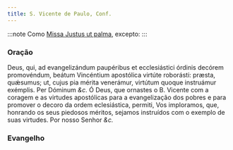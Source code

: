 ```yaml
---
title: S. Vicente de Paulo, Conf.
---
```



:::note
Como [Missa Justus ut palma](/missal/comum/15confessoresnaopontifices2), excepto:
:::

### Oração

<div class="grid grid-cols-2 gap-5">
  <span class="text-justify">
    Deus, qui, ad evangelizándum paupéribus et ecclesiástici órdinis decórem
    promovéndum, beátum Vincéntium apostólica virtúte roborásti: præsta,
    quǽsumus; ut, cujus pia mérita venerámur, virtútum quoque instruámur
    exémplis. Per Dóminum <em>&c.</em>
  </span>
  <span class="text-justify">
    Ó Deus, que ornastes o B. Vicente com a coragem e as virtudes apostólicas
    para a evangelização dos pobres e para promover o decoro da ordem
    eclesiástica, permiti, Vos imploramos, que, honrando os seus piedosos
    méritos, sejamos instruídos com o exemplo de suas virtudes. Por nosso Senhor
    <em>&c.</em>
  </span>
</div>

### Evangelho

<LinkCard href="/missal/santos/02-06-1#evangelho" title="S. Tito, B. e Conf." />
